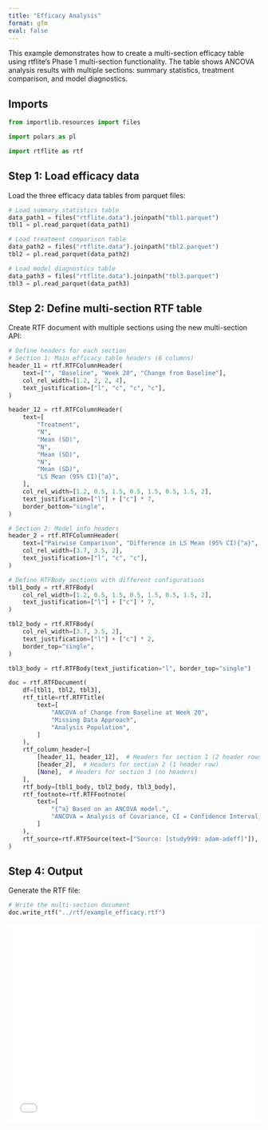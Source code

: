 ```yaml
---
title: "Efficacy Analysis"
format: gfm
eval: false
---
```


<!-- `.md` and `.py` files are generated from the `.qmd` file. Please edit that file. -->

This example demonstrates how to create a multi-section efficacy table using rtflite's Phase 1 multi-section functionality. The table shows ANCOVA analysis results with multiple sections: summary statistics, treatment comparison, and model diagnostics.

## Imports

```python
from importlib.resources import files

import polars as pl

import rtflite as rtf
```

## Step 1: Load efficacy data

Load the three efficacy data tables from parquet files:

```python
# Load summary statistics table
data_path1 = files("rtflite.data").joinpath("tbl1.parquet")
tbl1 = pl.read_parquet(data_path1)

# Load treatment comparison table
data_path2 = files("rtflite.data").joinpath("tbl2.parquet")
tbl2 = pl.read_parquet(data_path2)

# Load model diagnostics table
data_path3 = files("rtflite.data").joinpath("tbl3.parquet")
tbl3 = pl.read_parquet(data_path3)
```

## Step 2: Define multi-section RTF table

Create RTF document with multiple sections using the new multi-section API:

```python
# Define headers for each section
# Section 1: Main efficacy table headers (8 columns)
header_11 = rtf.RTFColumnHeader(
    text=["", "Baseline", "Week 20", "Change from Baseline"],
    col_rel_width=[1.2, 2, 2, 4],
    text_justification=["l", "c", "c", "c"],
)

header_12 = rtf.RTFColumnHeader(
    text=[
        "Treatment",
        "N",
        "Mean (SD)",
        "N",
        "Mean (SD)",
        "N",
        "Mean (SD)",
        "LS Mean (95% CI){^a}",
    ],
    col_rel_width=[1.2, 0.5, 1.5, 0.5, 1.5, 0.5, 1.5, 2],
    text_justification=["l"] + ["c"] * 7,
    border_bottom="single",
)

# Section 2: Model info headers
header_2 = rtf.RTFColumnHeader(
    text=["Pairwise Comparison", "Difference in LS Mean (95% CI){^a}", "p-Value"],
    col_rel_width=[3.7, 3.5, 2],
    text_justification=["l", "c", "c"],
)

# Define RTFBody sections with different configurations
tbl1_body = rtf.RTFBody(
    col_rel_width=[1.2, 0.5, 1.5, 0.5, 1.5, 0.5, 1.5, 2],
    text_justification=["l"] + ["c"] * 7,
)

tbl2_body = rtf.RTFBody(
    col_rel_width=[3.7, 3.5, 2],
    text_justification=["l"] + ["c"] * 2,
    border_top="single",
)

tbl3_body = rtf.RTFBody(text_justification="l", border_top="single")
```

```python
doc = rtf.RTFDocument(
    df=[tbl1, tbl2, tbl3],
    rtf_title=rtf.RTFTitle(
        text=[
            "ANCOVA of Change from Baseline at Week 20",
            "Missing Data Approach",
            "Analysis Population",
        ]
    ),
    rtf_column_header=[
        [header_11, header_12],  # Headers for section 1 (2 header rows)
        [header_2],  # Headers for section 2 (1 header row)
        [None],  # Headers for section 3 (no headers)
    ],
    rtf_body=[tbl1_body, tbl2_body, tbl3_body],
    rtf_footnote=rtf.RTFFootnote(
        text=[
            "{^a} Based on an ANCOVA model.",
            "ANCOVA = Analysis of Covariance, CI = Confidence Interval, LS = Least Squares, SD = Standard Deviation",
        ]
    ),
    rtf_source=rtf.RTFSource(text=["Source: [study999: adam-adeff]"]),
)
```

## Step 4: Output

Generate the RTF file:

```python
# Write the multi-section document
doc.write_rtf("../rtf/example_efficacy.rtf")
```

<embed src="../pdf/example_efficacy.pdf" style="width:100%; height:400px" type="application/pdf">
